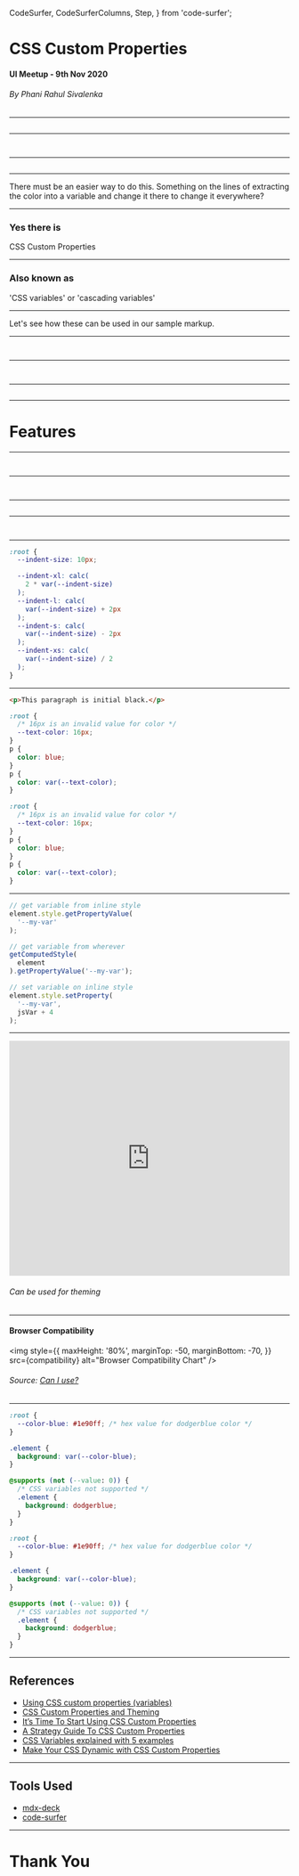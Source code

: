   CodeSurfer,
  CodeSurferColumns,
  Step,
} from 'code-surfer';



<Head>
  <title>
    CSS Custom Properties - UI Meetup -
    9th Nov 2020
  </title>
  <script
    async
    src="https://static.codepen.io/assets/embed/ei.js"
  ></script>
</Head>

# CSS Custom Properties

#### UI Meetup - 9th Nov 2020

###### By Phani Rahul Sivalenka

---

<CodeSurferColumns>

<Step subtitle="Let's start with a simple styled markup">

<PlainOldCss />

```html file=./code/plain-old-css.html

```

</Step>

</CodeSurferColumns>

---

<CodeSurferColumns>

<Step subtitle="And CSS for that markup">

<PlainOldCss />

```css file=./code/plain-old-css.module.css

```

</Step>

<Step subtitle="Notice the repetition in the CSS. The background color is set to `brown` in several places.">

<PlainOldCss />

```css 3,20,26,32 file=./code/plain-old-css.module.css

```

</Step>

</CodeSurferColumns>

---

<CodeSurferColumns>

<Step>

<Text
  padding={50}
  center={false}
  content="What if we want to change the background color to 'papayawhip'?"
/>

```css 3,20,26,32 file=./code/plain-old-css-1.css

```

</Step>

</CodeSurferColumns>

---

<CodeSurferColumns>

<Step>

<Text>
  There must be an easier way to do
  this. Something on the lines of
  extracting the color into a variable
  and change it there to change it
  everywhere?
</Text>

</Step>

</CodeSurferColumns>

---

### Yes there is

CSS Custom Properties

---

### Also known as

'CSS variables' or 'cascading variables'

---

Let's see how these can be used in our sample markup.

---

<CodeSurferColumns>

<Step subtitle="Declare a variable using `:root` pseudo-class ">

```css 1:3 file=./code/css-custom-properties.css

```

</Step>

<Step subtitle="Use that variable throughout using `var()` CSS function">

```css 7 file=./code/css-custom-properties.css

```

</Step>

</CodeSurferColumns>

---

<CodeSurferColumns>

<Step>

```css subtitle="Old" 3,20,26,32 file=./code/plain-old-css.module.css

```

```css 1:3,7,24,30,36 subtitle="New" file=./code/css-custom-properties.css

```

</Step>

</CodeSurferColumns>

---

<CodeSurferColumns>

<Step subtitle="This allows us to simply change the variable value to use throughout.">

<CustomProperties />

```css 2 file=./code/css-custom-properties-1-papaya.css

```

</Step>

</CodeSurferColumns>

---

# Features

---

<CodeSurferColumns>

<Step title="Inherit" subtitle="They do inherit. This means that if no value is set for a custom property on a given element, the value of its parent is used.">

<Inheritance />

```html file=./code/inheritance.html

```

```css file=./code/inheritance.module.css

```

</Step>

</CodeSurferColumns>

---

<CodeSurferColumns>

<Step title="Override" subtitle="Can be overriden">

<Inheritance1 />

```html file=./code/inheritance-1.html

```

```css file=./code/inheritance-1.module.css

```

</Step>

</CodeSurferColumns>

---

<CodeSurferColumns>

<Step title="Fallback" subtitle="Can give fallback values using `var()` function when the given variable is not defined">

```css file=./code/fallback-value.css

```

</Step>

</CodeSurferColumns>

---

<CodeSurferColumns>

<Step title="Can have multiple fallback values as well">

```css subtitle="✅ The right way" file=./code/multiple-fallback-values.css

```

```css subtitle="❌ The wrong way" file=./code/multiple-fallback-values-wrong-way.css

```

</Step>

</CodeSurferColumns>

---

<CodeSurferColumns>

<Step title="Runtime" subtitle="They are substituted/calculated at runtime. Which means we can use `calc()` function as seen above">

```css
:root {
  --indent-size: 10px;

  --indent-xl: calc(
    2 * var(--indent-size)
  );
  --indent-l: calc(
    var(--indent-size) + 2px
  );
  --indent-s: calc(
    var(--indent-size) - 2px
  );
  --indent-xs: calc(
    var(--indent-size) / 2
  );
}
```

</Step>

</CodeSurferColumns>

---

<CodeSurferColumns>

<Step title="Invalid Value Handling" subtitle="When invalid values are given, the value falls back to inherited value">

```html
<p>This paragraph is initial black.</p>
```

```css 1:10
:root {
  /* 16px is an invalid value for color */
  --text-color: 16px;
}
p {
  color: blue;
}
p {
  color: var(--text-color);
}
```

</Step>

<Step title="Invalid Value Handling" subtitle="The color value here falls back to inherited value which would be parent's color value or if no parent has a any color defined it will root html color">

```css 6:8
:root {
  /* 16px is an invalid value for color */
  --text-color: 16px;
}
p {
  color: blue;
}
p {
  color: var(--text-color);
}
```

</Step>

</CodeSurferColumns>

---

<CodeSurferColumns>

<Step title="Use in JS" subtitle="Can be set/get using JavaScript">

```js
// get variable from inline style
element.style.getPropertyValue(
  '--my-var'
);

// get variable from wherever
getComputedStyle(
  element
).getPropertyValue('--my-var');

// set variable on inline style
element.style.setProperty(
  '--my-var',
  jsVar + 4
);
```

</Step>

</CodeSurferColumns>

---

<iframe
  height="422"
  style="width: 100%;"
  scrolling="no"
  title="Theming a site with CSS Custom Properties"
  src="https://codepen.io/chriscoyier/embed/ybgNKP?height=422&theme-id=dark&default-tab=css,result"
  frameborder="no"
  loading="lazy"
  allowtransparency="true"
  allowfullscreen="true"
>
  See the Pen{' '}
  <a href="https://codepen.io/chriscoyier/pen/ybgNKP">
    Theming a site with CSS Custom
    Properties
  </a>{' '}
  by Chris Coyier (
  <a href="https://codepen.io/chriscoyier">
    @chriscoyier
  </a>
  ) on <a href="https://codepen.io">
    CodePen
  </a>.
</iframe>

###### Can be used for theming

---

#### Browser Compatibility

<img
  style={{
    maxHeight: '80%',
    marginTop: -50,
    marginBottom: -70,
  }}
  src={compatibility}
  alt="Browser Compatibility Chart"
/>

###### Source: [Can I use?](<https://caniuse.com/?search=CSS%20Variables%20(Custom%20Properties)>)

---

<CodeSurferColumns>

<Step title="Compatibility Check" subtitle="Check compatibility using CSS `@supports` rule">

```css 9:14
:root {
  --color-blue: #1e90ff; /* hex value for dodgerblue color */
}

.element {
  background: var(--color-blue);
}

@supports (not (--value: 0)) {
  /* CSS variables not supported */
  .element {
    background: dodgerblue;
  }
}
```

</Step>

<Step subtitle="The complete code would look like this">

```css
:root {
  --color-blue: #1e90ff; /* hex value for dodgerblue color */
}

.element {
  background: var(--color-blue);
}

@supports (not (--value: 0)) {
  /* CSS variables not supported */
  .element {
    background: dodgerblue;
  }
}
```

</Step>

</CodeSurferColumns>

---

## References

- [Using CSS custom properties (variables)](https://developer.mozilla.org/en-US/docs/Web/CSS/Using_CSS_custom_properties)
- [CSS Custom Properties and Theming](https://css-tricks.com/css-custom-properties-theming/)
- [It’s Time To Start Using CSS Custom Properties](https://www.smashingmagazine.com/2017/04/start-using-css-custom-properties/)
- [A Strategy Guide To CSS Custom Properties](https://www.smashingmagazine.com/2018/05/css-custom-properties-strategy-guide/)
- [CSS Variables explained with 5 examples](https://codeburst.io/css-variables-explained-with-5-examples-84adaffaa5bd)
- [Make Your CSS Dynamic with CSS Custom Properties](https://www.toptal.com/front-end/dynamic-css-with-custom-properties)

---

## Tools Used

- [mdx-deck](https://github.com/jxnblk/mdx-deck)
- [code-surfer](https://github.com/pomber/code-surfer)

---

# Thank You

